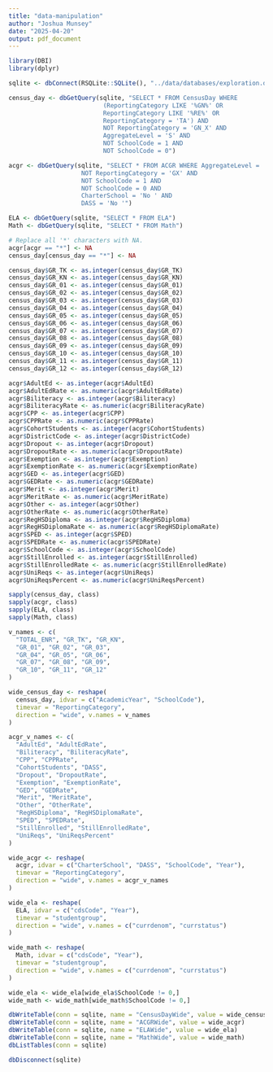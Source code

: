 ---
title: "data-manipulation"
author: "Joshua Munsey"
date: "2025-04-20"
output: pdf_document
---

```{r setup, include=FALSE}
library(DBI)
library(dplyr)

sqlite <- dbConnect(RSQLite::SQLite(), "../data/databases/exploration.db")
```

```{r data_load}
census_day <- dbGetQuery(sqlite, "SELECT * FROM CensusDay WHERE 
                          (ReportingCategory LIKE '%GN%' OR 
                          ReportingCategory LIKE '%RE%' OR
                          ReportingCategory = 'TA') AND 
                          NOT ReportingCategory = 'GN_X' AND
                          AggregateLevel = 'S' AND
                          NOT SchoolCode = 1 AND
                          NOT SchoolCode = 0")

acgr <- dbGetQuery(sqlite, "SELECT * FROM ACGR WHERE AggregateLevel = 'S' AND
                    NOT ReportingCategory = 'GX' AND
                    NOT SchoolCode = 1 AND
                    NOT SchoolCode = 0 AND
                    CharterSchool = 'No ' AND
                    DASS = 'No '")

ELA <- dbGetQuery(sqlite, "SELECT * FROM ELA")
Math <- dbGetQuery(sqlite, "SELECT * FROM Math")

# Replace all '*' characters with NA.
acgr[acgr == "*"] <- NA
census_day[census_day == "*"] <- NA
```

```{r convert_col_types}
census_day$GR_TK <- as.integer(census_day$GR_TK)
census_day$GR_KN <- as.integer(census_day$GR_KN)
census_day$GR_01 <- as.integer(census_day$GR_01)
census_day$GR_02 <- as.integer(census_day$GR_02)
census_day$GR_03 <- as.integer(census_day$GR_03)
census_day$GR_04 <- as.integer(census_day$GR_04)
census_day$GR_05 <- as.integer(census_day$GR_05)
census_day$GR_06 <- as.integer(census_day$GR_06)
census_day$GR_07 <- as.integer(census_day$GR_07)
census_day$GR_08 <- as.integer(census_day$GR_08)
census_day$GR_09 <- as.integer(census_day$GR_09)
census_day$GR_10 <- as.integer(census_day$GR_10)
census_day$GR_11 <- as.integer(census_day$GR_11)
census_day$GR_12 <- as.integer(census_day$GR_12)

acgr$AdultEd <- as.integer(acgr$AdultEd)
acgr$AdultEdRate <- as.numeric(acgr$AdultEdRate)
acgr$Biliteracy <- as.integer(acgr$Biliteracy)
acgr$BiliteracyRate <- as.numeric(acgr$BiliteracyRate)
acgr$CPP <- as.integer(acgr$CPP)
acgr$CPPRate <- as.numeric(acgr$CPPRate)
acgr$CohortStudents <- as.integer(acgr$CohortStudents)
acgr$DistrictCode <- as.integer(acgr$DistrictCode)
acgr$Dropout <- as.integer(acgr$Dropout)
acgr$DropoutRate <- as.numeric(acgr$DropoutRate)
acgr$Exemption <- as.integer(acgr$Exemption)
acgr$ExemptionRate <- as.numeric(acgr$ExemptionRate)
acgr$GED <- as.integer(acgr$GED)
acgr$GEDRate <- as.numeric(acgr$GEDRate)
acgr$Merit <- as.integer(acgr$Merit)
acgr$MeritRate <- as.numeric(acgr$MeritRate)
acgr$Other <- as.integer(acgr$Other)
acgr$OtherRate <- as.numeric(acgr$OtherRate)
acgr$RegHSDiploma <- as.integer(acgr$RegHSDiploma)
acgr$RegHSDiplomaRate <- as.numeric(acgr$RegHSDiplomaRate)
acgr$SPED <- as.integer(acgr$SPED)
acgr$SPEDRate <- as.numeric(acgr$SPEDRate)
acgr$SchoolCode <- as.integer(acgr$SchoolCode)
acgr$StillEnrolled <- as.integer(acgr$StillEnrolled)
acgr$StillEnrolledRate <- as.numeric(acgr$StillEnrolledRate)
acgr$UniReqs <- as.integer(acgr$UniReqs)
acgr$UniReqsPercent <- as.numeric(acgr$UniReqsPercent)

sapply(census_day, class)
sapply(acgr, class)
sapply(ELA, class)
sapply(Math, class)
```

```{r widen_df}
v_names <- c(
  "TOTAL_ENR", "GR_TK", "GR_KN", 
  "GR_01", "GR_02", "GR_03", 
  "GR_04", "GR_05", "GR_06", 
  "GR_07", "GR_08", "GR_09", 
  "GR_10", "GR_11", "GR_12"
)

wide_census_day <- reshape(
  census_day, idvar = c("AcademicYear", "SchoolCode"),
  timevar = "ReportingCategory", 
  direction = "wide", v.names = v_names 
)

acgr_v_names <- c(
  "AdultEd", "AdultEdRate",
  "Biliteracy", "BiliteracyRate",
  "CPP", "CPPRate",
  "CohortStudents", "DASS",
  "Dropout", "DropoutRate",
  "Exemption", "ExemptionRate",
  "GED", "GEDRate",
  "Merit", "MeritRate",
  "Other", "OtherRate",
  "RegHSDiploma", "RegHSDiplomaRate",
  "SPED", "SPEDRate",
  "StillEnrolled", "StillEnrolledRate",
  "UniReqs", "UniReqsPercent"
)

wide_acgr <- reshape(
  acgr, idvar = c("CharterSchool", "DASS", "SchoolCode", "Year"),
  timevar = "ReportingCategory",
  direction = "wide", v.names = acgr_v_names
)

wide_ela <- reshape(
  ELA, idvar = c("cdsCode", "Year"),
  timevar = "studentgroup",
  direction = "wide", v.names = c("currdenom", "currstatus")
)

wide_math <- reshape(
  Math, idvar = c("cdsCode", "Year"),
  timevar = "studentgroup",
  direction = "wide", v.names = c("currdenom", "currstatus")
)

wide_ela <- wide_ela[wide_ela$SchoolCode != 0,]
wide_math <- wide_math[wide_math$SchoolCode != 0,]
```

```{r write_table}
dbWriteTable(conn = sqlite, name = "CensusDayWide", value = wide_census_day)
dbWriteTable(conn = sqlite, name = "ACGRWide", value = wide_acgr)
dbWriteTable(conn = sqlite, name = "ELAWide", value = wide_ela)
dbWriteTable(conn = sqlite, name = "MathWide", value = wide_math)
dbListTables(conn = sqlite)
```

```{r cleanup, include=FALSE}
dbDisconnect(sqlite)
```